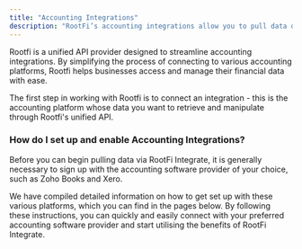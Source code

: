 ```yaml
---
title: "Accounting Integrations"
description: "RootFi’s accounting integrations allow you to pull data directly from your customer’s accounting software in real-time."
---
```


Rootfi is a unified API provider designed to streamline accounting integrations. By simplifying the process of connecting to various accounting platforms, Rootfi helps businesses access and manage their financial data with ease.

The first step in working with Rootfi is to connect an integration - this is the accounting platform whose data you want to retrieve and manipulate through Rootfi's unified API.

  
### How do I set up and enable Accounting Integrations?

Before you can begin pulling data via RootFi Integrate, it is generally necessary to sign up with the accounting software provider of your choice, such as Zoho Books and Xero.

We have compiled detailed information on how to get set up with these various platforms, which you can find in the pages below. By following these instructions, you can quickly and easily connect with your preferred accounting software provider and start utilising the benefits of RootFi Integrate.
